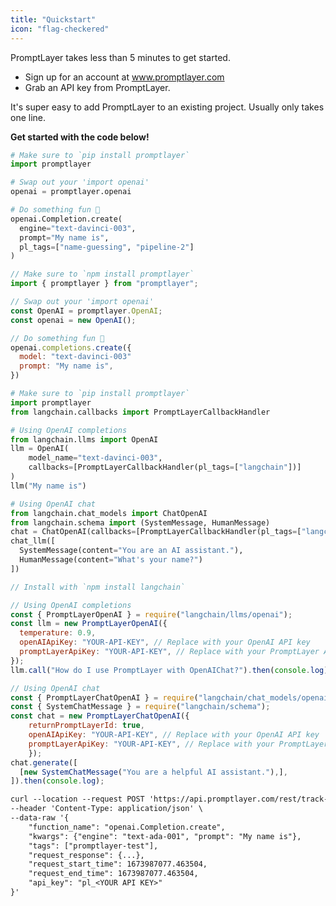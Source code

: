 ```yaml
---
title: "Quickstart"
icon: "flag-checkered"
---
```


PromptLayer takes less than 5 minutes to get started.
- Sign up for an account at www.promptlayer.com
- Grab an API key from PromptLayer.

It's super easy to add PromptLayer to an existing project. Usually only takes one line.

__Get started with the code below!__

<CodeGroup>

```python Python
# Make sure to `pip install promptlayer`
import promptlayer

# Swap out your 'import openai'
openai = promptlayer.openai

# Do something fun 🚀
openai.Completion.create(
  engine="text-davinci-003", 
  prompt="My name is", 
  pl_tags=["name-guessing", "pipeline-2"]
)
```

```js JavaScript
// Make sure to `npm install promptlayer`
import { promptlayer } from "promptlayer";

// Swap out your 'import openai'
const OpenAI = promptlayer.OpenAI;
const openai = new OpenAI();

// Do something fun 🚀
openai.completions.create({
  model: "text-davinci-003"
  prompt: "My name is",
})
```


```python Python with LangChain
# Make sure to `pip install promptlayer`
import promptlayer
from langchain.callbacks import PromptLayerCallbackHandler

# Using OpenAI completions
from langchain.llms import OpenAI
llm = OpenAI(
    model_name="text-davinci-003",
    callbacks=[PromptLayerCallbackHandler(pl_tags=["langchain"])]
)
llm("My name is")

# Using OpenAI chat
from langchain.chat_models import ChatOpenAI
from langchain.schema import (SystemMessage, HumanMessage)
chat = ChatOpenAI(callbacks=[PromptLayerCallbackHandler(pl_tags=["langchain"])])
chat_llm([
  SystemMessage(content="You are an AI assistant."),
  HumanMessage(content="What's your name?")
])
```

```js JS/TS with Langchain
// Install with `npm install langchain`

// Using OpenAI completions
const { PromptLayerOpenAI } = require("langchain/llms/openai");
const llm = new PromptLayerOpenAI({
  temperature: 0.9,
  openAIApiKey: "YOUR-API-KEY", // Replace with your OpenAI API key
  promptLayerApiKey: "YOUR-API-KEY", // Replace with your PromptLayer API key
});
llm.call("How do I use PromptLayer with OpenAIChat?").then(console.log);

// Using OpenAI chat
const { PromptLayerChatOpenAI } = require("langchain/chat_models/openai");
const { SystemChatMessage } = require("langchain/schema");
const chat = new PromptLayerChatOpenAI({
    returnPromptLayerId: true,
    openAIApiKey: "YOUR-API-KEY", // Replace with your OpenAI API key
    promptLayerApiKey: "YOUR-API-KEY", // Replace with your PromptLayer API key
    });
chat.generate([
  [new SystemChatMessage("You are a helpful AI assistant."),],
]).then(console.log);
```

```txt REST
curl --location --request POST 'https://api.promptlayer.com/rest/track-request' \
--header 'Content-Type: application/json' \
--data-raw '{
    "function_name": "openai.Completion.create",
    "kwargs": {"engine": "text-ada-001", "prompt": "My name is"},
    "tags": ["promptlayer-test"],
    "request_response": {...},
    "request_start_time": 1673987077.463504,
    "request_end_time": 1673987077.463504,
    "api_key": "pl_<YOUR API KEY>"
}'
 ```
</CodeGroup>
    
   